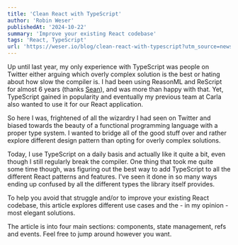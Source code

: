 ```yaml
---
title: 'Clean React with TypeScript'
author: 'Robin Weser'
publishedAt: '2024-10-22'
summary: 'Improve your existing React codebase'
tags: 'React, TypeScript'
url: 'https://weser.io/blog/clean-react-with-typescript?utm_source=newsletter.reactdigest.net&utm_medium=referral&utm_campaign=clean-react-with-typescript'
---
```


Up until last year, my only experience with TypeScript was people on Twitter either arguing which overly complex solution is the best or hating about how slow the compiler is. I had been using ReasonML and ReScript for almost 6 years (thanks [Sean](https://www.riseos.com/)), and was more than happy with that. Yet, TypeScript gained in popularity and eventually my previous team at Carla also wanted to use it for our React application.

So here I was, frightened of all the wizardry I had seen on Twitter and biased towards the beauty of a functional programming language with a proper type system. I wanted to bridge all of the good stuff over and rather explore different design pattern than opting for overly complex solutions.

Today, I use TypeScript on a daily basis and actually like it quite a bit, even though I still regularly break the compiler. One thing that took me quite some time though, was figuring out the best way to add TypeScript to all the different React patterns and features. I've seen it done in so many ways ending up confused by all the different types the library itself provides.

To help you avoid that struggle and/or to improve your existing React codebase, this article explores different use cases and the - in my opinion - most elegant solutions.

The article is into four main sections: components, state management, refs and events. Feel free to jump around however you want.
